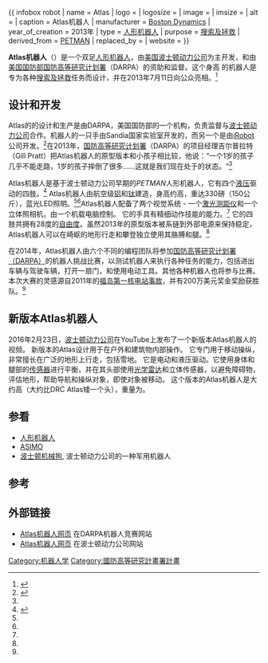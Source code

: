 {{NoteTA
|G1=IT
|G2=US Government
}}
{{ infobox robot
| name             = Atlas
| logo             = 
| logosize         = 
| image            = 
| imsize           = 
| alt              =
| caption          = Atlas机器人
| manufacturer     = [[Boston_Dynamics|Boston Dynamics]]
| year_of_creation = 2013年
| type             = [[人形机器人|人形机器人]]
| purpose          = [[搜索及拯救|搜索及拯救]]
| derived_from     = [[PETMAN|PETMAN]]
| replaced_by      =
| website          = {{url|http://www.bostondynamics.com/robot_Atlas.html|bostondynamics.com}}
}}

'''Atlas机器人'''（{{lang-en|Atlas(robot)}}）是一个双足[[人形机器人|人形机器人]]，由[[美国|美国]][[波士顿动力公司|波士顿动力公司]]为主开发，和由[[美国国防部|美国国防部]][[国防高等研究计划署|国防高等研究计划署]]（DARPA）的资助和监督。这个身高{{convert|6|ft|m|adj=on}} 的机器人是专为各种[[搜索及拯救|搜索及拯救]]任务而设计，并在2013年7月11日向公众亮相。<ref name=NYT>{{cite news|title=Modest Debut of Atlas May Foreshadow Age of ‘Robo Sapiens’|work=[[New_York_Times|New York Times]]|author=John Markoff|date=July 11, 2013|url=http://www.nytimes.com/2013/07/12/science/modest-debut-of-atlas-may-foreshadow-age-of-robo-sapiens.html|accessdate=July 14, 2013|archive-date=2018-07-30|archive-url=https://web.archive.org/web/20180730202207/https://www.nytimes.com/2013/07/12/science/modest-debut-of-atlas-may-foreshadow-age-of-robo-sapiens.html|dead-url=no}}</ref>

== 设计和开发 ==
Atlas的的设计和生产是由DARPA，美国国防部的一个机构，负责监督与[[波士顿动力公司|波士顿动力公司]]合作。机器人的一只手由Sandia国家实验室开发的，而另一个是由[[iRobot|iRobot]]公司开发。<ref name=WaPost>{{cite news|title=What if this ATLAS shrugged? — DARPA unveils new humanoid robot|author=Emi Kolawole|work=[[Washington_Post|Washington Post]]|date=July 12, 2013|url=http://www.washingtonpost.com/blogs/innovations/wp/2013/07/12/what-if-this-atlas-shrugged-darpa-unveils-new-humanoid-robot/|accessdate=July 14, 2013|archive-date=2013-08-20|archive-url=https://web.archive.org/web/20130820201332/http://www.washingtonpost.com/blogs/innovations/wp/2013/07/12/what-if-this-atlas-shrugged-darpa-unveils-new-humanoid-robot/|dead-url=no}}</ref>在2013年，[[国防高等研究计划署|国防高等研究计划署]]（DARPA）的项目经理吉尔普拉特（Gill Pratt）把Atlas机器人的原型版本和小孩子相比较，他说：“一个1岁的孩子几乎不能走路，1岁的孩子摔倒了很多......这就是我们现在处于的状态。“<ref name=NYT />

Atlas机器人是基于波士顿动力公司早期的''PETMAN''人形机器人，它有四个[[液压|液压]]驱动的四肢。<ref name=CNET>{{cite news|title=Be afraid: DARPA unveils Terminator-like Atlas robot|author=Tim Hornyak|date=July 11, 2013|publisher=[[CNET|CNET]]|url=http://news.cnet.com/8301-17938_105-57593396-1/be-afraid-darpa-unveils-terminator-like-atlas-robot/|accessdate=July 14, 2013|archive-date=2014-01-05|archive-url=https://web.archive.org/web/20140105220928/http://news.cnet.com/8301-17938_105-57593396-1/be-afraid-darpa-unveils-terminator-like-atlas-robot/|dead-url=no}}</ref> Atlas机器人由航空级[[铝|铝]]和[[钛|钛]]建造，身高约{{convert|6|ft|m|adj=on}}高，重达330磅（150公斤），蓝光LED照明。<ref name="NYT" /><ref name="CNET" />Atlas机器人配备了两个视觉系统 - 一个[[激光测距仪|激光测距仪]]和一个立体照相机，由一个机载电脑控制。 它的手具有精细动作技能的能力。<ref name="CNET" /> 它的四肢共拥有28度的[[自由度|自由度]]。虽然2013年的原型版本被系链到外部电源来保持稳定，Atlas机器人可以在崎岖的地形行走和攀登独立使用其胳膊和腿。<ref name="CNET" />

在2014年，Atlas机器人由六个不同的编程团队将参加[[国防高等研究计划署|国防高等研究计划署（DARPA）]]的机器人挑战比赛，以测试机器人来执行各种任务的能力，包括进出车辆与驾驶车辆，打开一扇门，和使用电动工具。其他各种机器人也将参与比赛。本次大赛的灵感源自2011年的[[福岛第一核电站事故|福岛第一核电站事故]]，并有200万美元奖金奖励获胜队。<ref name=NYT />

== 新版本Atlas机器人 ==
2016年2月23日，[[波士顿动力公司|波士顿动力公司]]在YouTube上发布了一个新版本Atlas机器人的视频。 新版本的Atlas设计用于在户外和建筑物内部操作。 它专门用于移动操纵，非常擅长在广泛的地形上行走，包括雪地。 它是电动和液压驱动。它使用身体和腿部的[[传感器|传感器]]进行平衡，并在其头部使用[[光学雷达|光学雷达]]和立体传感器，以避免障碍物，评估地形，帮助导航和操纵对象，即使对象被移动。 这个版本的Atlas机器人是大约{{convert|175|cm|ftin|abbr=on}}高（大约比DRC Atlas矮一个头），重量为{{convert|180|lb|kg|abbr=on}}。

== 参看 ==
{{Commons category|Atlas (robot)}}
{{Portal box|机器人学}}
* [[人形机器人|人形机器人]]
* [[ASIMO|ASIMO]]
* [[波士顿机械狗|波士顿机械狗]], 波士顿动力公司的一种军用机器人
<!--
*[[HAL_(robot)|HAL (robot)]], a powered exoskeleton for medical and emergency applications
*[[HRP-4C|HRP-4C]]
*[[iCub|iCub]]
*[[REEM|REEM]]
*[[Robonaut|Robonaut]]
-->

== 参考 ==
{{reflist}}

== 外部链接 ==
* [https://web.archive.org/web/20130805133455/http://theroboticschallenge.org/aboutrobots.aspx Atlas机器人网页] 在DARPA机器人竞赛网站 {{En}}
* [http://www.bostondynamics.com/robot_Atlas.html Atlas机器人网页]{{Wayback|url=http://www.bostondynamics.com/robot_Atlas.html |date=20130825022217 }} 在波士顿动力公司网站 {{En}}

[[Category:机器人学|Category:机器人学]]
[[Category:國防高等研究計畫署計畫|Category:國防高等研究計畫署計畫]]